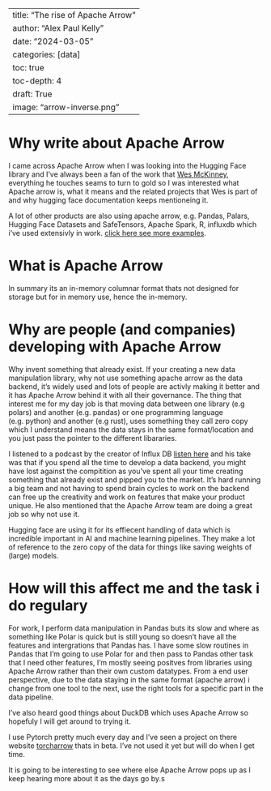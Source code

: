 
---
title: "The rise of Apache Arrow"
author: "Alex Paul Kelly"
date: "2024-03-05"
categories: [data]
toc: true
toc-depth: 4
draft: True
image: "arrow-inverse.png"
---

# Why write about Apache Arrow

I came across Apache Arrow when I was looking into the Hugging Face library and I've always been a fan of the work that [Wes McKinney](https://wesmckinney.com/blog/voltron-data-transitions/), everything he touches seams to turn to gold so I was interested what Apache arrow is, what it means and the related projects that Wes is part of and why hugging face documentation keeps mentioneing it.

A lot of other products are also using apache arrow, e.g. Pandas, Palars, Hugging Face Datasets and SafeTensors,  Apache Spark, R, influxdb which i've used extensivly in work.   [click here see more examples](https://arrow.apache.org/powered_by/#:~:text=IOx%20uses%20Apache%20Arrow%20as,and%20built%20on%20Apache%20Arrow.&text=MATLAB%3A%20A%20numerical%20computing%20environment%20for%20engineers%20and%20scientists). 

# What is Apache Arrow
 
In summary its an in-memory columnar format thats not designed for storage but for in memory use, hence the in-memory.

# Why are people (and companies) developing with Apache Arrow

Why invent something that already exist.  If your creating a new data manipulation library, why not use something apache arrow as the data backend, it's widely used and lots of people are activly making it better and it has Apache Arrow behind it with all their governance.  The thing that interest me for my day job is that moving data between one library (e.g polars) and another (e.g. pandas) or one programming language (e.g. python) and another (e.g rust), uses something they call zero copy which I understand means the data stays in the same format/location and you just pass the pointer to the different libararies.

I listened to a podcast by the creator of Influx DB [listen here](https://podcasts.google.com/feed/aHR0cHM6Ly93d3cuZGF0YWVuZ2luZWVyaW5ncG9kY2FzdC5jb20vcnNz/episode/OGU2OTA5OWUtNGQwYy00ZGFlLWEwODUtYmUxNDI5OWM3ODBm?ep=14) and his take was that if you spend all the time to develop a data backend, you might have lost against the compitition as you've spent all your time creating something that already exist and pipped you to the market. It's hard running a big team and not having to spend brain cycles to work on the backend can free up the creativity and work on features that make your product unique. He also mentioned that the Apache Arrow team are doing a great job so why not use it.  

Hugging face are using it for its effiecent handling of data which is incredible important in AI and machine learning pipelines.  They make a lot of reference to the zero copy of the data for things like saving weights of (large) models. 

# How will this affect me and the task i do regulary 

For work, I perform data manipulation in Pandas buts its slow and where as something like Polar is quick but is still young so doesn't have all the features and intergrations that Pandas has.  I have some slow routines in Pandas that I'm going to use Polar for and then pass to Pandas other task that I need other features, I'm mostly seeing positves from libraries using Apache Arrow rather than their own custom datatypes.  From a end user perspective, due to the data staying in the same format (apache arrow) i change from one tool to the next, use the right tools for a specific part in the data pipeline.

I've also heard good things about DuckDB which uses Apache Arrow so hopefuly I will get around to trying it.

I use Pytorch pretty much every day and I've seen a project on there website [torcharrow](https://pytorch.org/torcharrow/beta/index.html) thats in beta.  I've not used it yet but will do when I get time.  

It is going to be interesting to see where else Apache Arrow pops up as I keep hearing more about it as the days go by.s